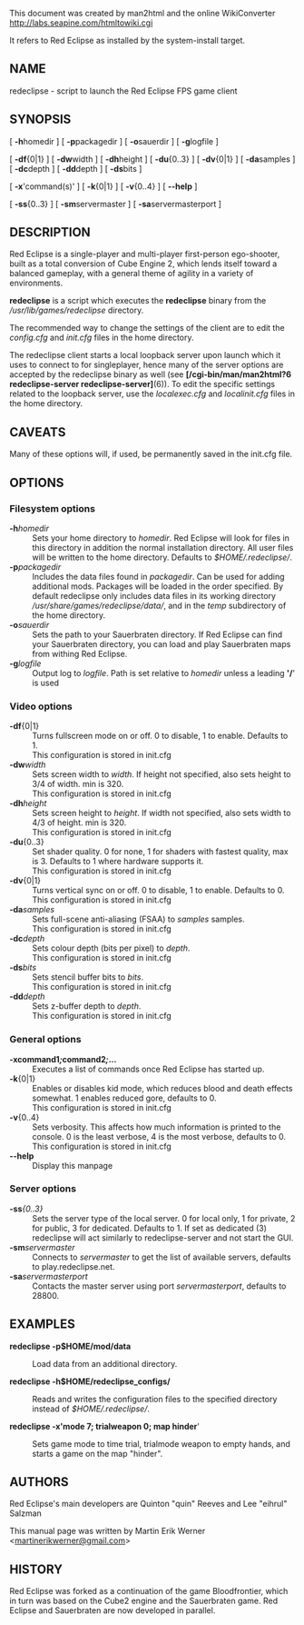 This document was created by man2html and the online WikiConverter http://labs.seapine.com/htmltowiki.cgi

It refers to Red Eclipse as installed by the system-install target. 

== NAME ==

redeclipse - script to launch the Red Eclipse FPS game client

== SYNOPSIS ==

[ '''-h'''homedir ] [ '''-p'''packagedir ] [ '''-o'''sauerdir ] [ '''-g'''logfile ]

[ '''-df'''{0|1} ] [ '''-dw'''width ] [ '''-dh'''height ] [ '''-du'''{0..3} ] [ '''-dv'''{0|1} ] [ '''-da'''samples ] [ '''-dc'''depth ] [ '''-dd'''depth ] [ '''-ds'''bits ]

[ '''-x''''command(s)' ] [ '''-k'''{0|1} ] [ '''-v'''{0..4} ] [ '''--help''' ]

[ '''-ss'''{0..3} ] [ '''-sm'''servermaster ] [ '''-sa'''servermasterport ]

== DESCRIPTION ==

Red Eclipse is a single-player and multi-player first-person ego-shooter, built as a total conversion of Cube Engine 2, which lends itself toward a balanced gameplay, with a general theme of agility in a variety of environments.

'''redeclipse''' is a script which executes the '''redeclipse''' binary from the ''/usr/lib/games/redeclipse'' directory.

The recommended way to change the settings of the client are to edit the ''config.cfg'' and ''init.cfg'' files in the home directory.

The redeclipse client starts a local loopback server upon launch which it uses to connect to for singleplayer, hence many of the server options are accepted by the redeclipse binary as well (see '''[/cgi-bin/man/man2html?6 redeclipse-server redeclipse-server]'''(6)). To edit the specific settings related to the loopback server, use the ''localexec.cfg'' and ''localinit.cfg'' files in the home directory.

== CAVEATS ==

Many of these options will, if used, be permanently saved in the init.cfg file.

== OPTIONS ==

=== Filesystem options ===

; '''-h'''''homedir''
: Sets your home directory to ''homedir''. Red Eclipse will look for files in this directory in addition the normal installation directory. All user files will be written to the home directory. Defaults to ''$HOME/.redeclipse/''.
; '''-p'''''packagedir''
: Includes the data files found in ''packagedir''. Can be used for adding additional mods. Packages will be loaded in the order specified. By default redeclipse only includes data files in its working directory ''/usr/share/games/redeclipse/data/'', and in the ''temp'' subdirectory of the home directory.
; '''-o'''''sauerdir''
: Sets the path to your Sauerbraten directory. If Red Eclipse can find your Sauerbraten directory, you can load and play Sauerbraten maps from withing Red Eclipse.
; '''-g'''''logfile''
: Output log to ''logfile''. Path is set relative to ''homedir'' unless a leading ''''/'''' is used

=== Video options ===

; '''-df'''{0|1}
: Turns fullscreen mode on or off. 0 to disable, 1 to enable. Defaults to 1.
;
: This configuration is stored in init.cfg
; '''-dw'''''width''
: Sets screen width to ''width''. If height not specified, also sets height to 3/4 of width. min is 320.
;
: This configuration is stored in init.cfg
; '''-dh'''''height''
: Sets screen height to ''height''. If width not specified, also sets width to 4/3 of height. min is 320.
;
: This configuration is stored in init.cfg
; '''-du'''{0..3}
: Set shader quality. 0 for none, 1 for shaders with fastest quality, max is 3. Defaults to 1 where hardware supports it.
;
: This configuration is stored in init.cfg
; '''-dv'''{0|1}
: Turns vertical sync on or off. 0 to disable, 1 to enable. Defaults to 0.
;
: This configuration is stored in init.cfg
; '''-da'''''samples''
: Sets full-scene anti-aliasing (FSAA) to ''samples'' samples.
;
: This configuration is stored in init.cfg
; '''-dc'''''depth''
: Sets colour depth (bits per pixel) to ''depth''.
;
: This configuration is stored in init.cfg
; '''-ds'''''bits''
: Sets stencil buffer bits to ''bits''.
;
: This configuration is stored in init.cfg
; '''-dd'''''depth''
: Sets z-buffer depth to ''depth''.
;
: This configuration is stored in init.cfg

=== General options ===

; '''-x''''''command1''<nowiki>; </nowiki>''command2''<nowiki>; </nowiki>''...'''
: Executes a list of commands once Red Eclipse has started up.
; '''-k'''{0|1}
: Enables or disables kid mode, which reduces blood and death effects somewhat. 1 enables reduced gore, defaults to 0.
;
: This configuration is stored in init.cfg
; '''-v'''{0..4}
: Sets verbosity. This affects how much information is printed to the console. 0 is the least verbose, 4 is the most verbose, defaults to 0.
;
: This configuration is stored in init.cfg
; '''--help'''
: Display this manpage

=== Server options ===

; '''-ss'''''{0..3}''
: Sets the server type of the local server. 0 for local only, 1 for private, 2 for public, 3 for dedicated. Defaults to 1. If set as dedicated (3) redeclipse will act similarly to redeclipse-server and not start the GUI.
; '''-sm'''''servermaster''
: Connects to ''servermaster'' to get the list of available servers, defaults to play.redeclipse.net.
; '''-sa'''''servermasterport''
: Contacts the master server using port ''servermasterport'', defaults to 28800.

== EXAMPLES ==

'''redeclipse -p$HOME/mod/data'''

;
: Load data from an additional directory.

'''redeclipse -h$HOME/redeclipse_configs/'''

;
: Reads and writes the configuration files to the specified directory instead of ''$HOME/.redeclipse/''.

'''redeclipse -x'mode 7; trialweapon 0; map hinder''''

;
: Sets game mode to time trial, trialmode weapon to empty hands, and starts a game on the map "hinder".

== AUTHORS ==

Red Eclipse's main developers are Quinton "quin" Reeves and Lee "eihrul" Salzman

This manual page was written by Martin Erik Werner &lt;[mailto:martinerikwerner@gmail.com martinerikwerner@gmail.com]&gt;

== HISTORY ==

Red Eclipse was forked as a continuation of the game Bloodfrontier, which in turn was based on the Cube2 engine and the Sauerbraten game. Red Eclipse and Sauerbraten are now developed in parallel.